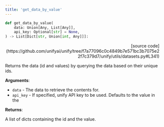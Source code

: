 ```yaml
---
title: 'get_data_by_value'
---
```


```python
def get_data_by_value(
    data: Union[Any, List[Any]],
    api_key: Optional[str] = None,
) -> List[Dict[str, Union[int, Any]]]:
```

<p align="right">[source code](https://github.com/unifyai/unify/tree/f7a77096c0c4849b7e571bc3b7075e22f7c379d7/unify/utils/datasets.py#L341)</p>

Returns the data (id and values) by querying the data based on their unique ids.

**Arguments**:

- `data` - The data to retrieve the contents for.
- `api_key` - If specified, unify API key to be used. Defaults to the value in the



**Returns**:

A list of dicts containing the id and the value.